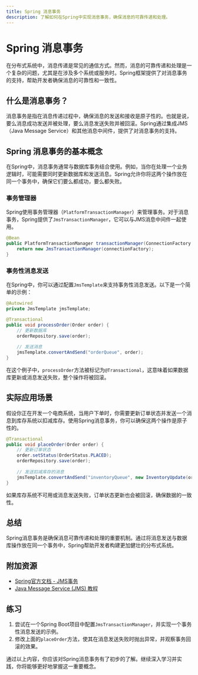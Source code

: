 ```yaml
---
title: Spring 消息事务
description: 了解如何在Spring中实现消息事务，确保消息的可靠传递和处理。
---
```


# Spring 消息事务

在分布式系统中，消息传递是常见的通信方式。然而，消息的可靠传递和处理是一个复杂的问题，尤其是在涉及多个系统或服务时。Spring框架提供了对消息事务的支持，帮助开发者确保消息的可靠性和一致性。

## 什么是消息事务？

消息事务是指在消息传递过程中，确保消息的发送和接收是原子性的。也就是说，要么消息成功发送并被处理，要么消息发送失败并被回滚。Spring通过集成JMS（Java Message Service）和其他消息中间件，提供了对消息事务的支持。

## Spring 消息事务的基本概念

在Spring中，消息事务通常与数据库事务结合使用。例如，当你在处理一个业务逻辑时，可能需要同时更新数据库和发送消息。Spring允许你将这两个操作放在同一个事务中，确保它们要么都成功，要么都失败。

### 事务管理器

Spring使用事务管理器（`PlatformTransactionManager`）来管理事务。对于消息事务，Spring提供了`JmsTransactionManager`，它可以与JMS消息中间件一起使用。

```java
@Bean
public PlatformTransactionManager transactionManager(ConnectionFactory connectionFactory) {
    return new JmsTransactionManager(connectionFactory);
}
```

### 事务性消息发送

在Spring中，你可以通过配置`JmsTemplate`来支持事务性消息发送。以下是一个简单的示例：

```java
@Autowired
private JmsTemplate jmsTemplate;

@Transactional
public void processOrder(Order order) {
    // 更新数据库
    orderRepository.save(order);
    
    // 发送消息
    jmsTemplate.convertAndSend("orderQueue", order);
}
```

在这个例子中，`processOrder`方法被标记为`@Transactional`，这意味着如果数据库更新或消息发送失败，整个操作将被回滚。

## 实际应用场景

假设你正在开发一个电商系统，当用户下单时，你需要更新订单状态并发送一个消息到库存系统以扣减库存。使用Spring消息事务，你可以确保这两个操作是原子性的。

```java
@Transactional
public void placeOrder(Order order) {
    // 更新订单状态
    order.setStatus(OrderStatus.PLACED);
    orderRepository.save(order);
    
    // 发送扣减库存的消息
    jmsTemplate.convertAndSend("inventoryQueue", new InventoryUpdate(order.getProductId(), order.getQuantity()));
}
```

如果库存系统不可用或消息发送失败，订单状态更新也会被回滚，确保数据的一致性。

## 总结

Spring消息事务是确保消息可靠传递和处理的重要机制。通过将消息发送与数据库操作放在同一个事务中，Spring帮助开发者构建更加健壮的分布式系统。

## 附加资源

- [Spring官方文档 - JMS事务](https://docs.spring.io/spring-framework/docs/current/reference/html/integration.html#jms-tx)
- [Java Message Service (JMS) 教程](https://docs.oracle.com/javaee/7/tutorial/jms-concepts.htm)

## 练习

1. 尝试在一个Spring Boot项目中配置`JmsTransactionManager`，并实现一个事务性消息发送的示例。
2. 修改上面的`placeOrder`方法，使其在消息发送失败时抛出异常，并观察事务回滚的效果。

通过以上内容，你应该对Spring消息事务有了初步的了解。继续深入学习并实践，你将能够更好地掌握这一重要概念。